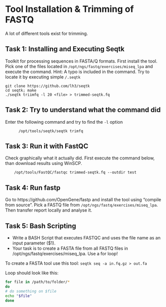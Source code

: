 # Tool Installation & Trimming of FASTQ

A lot of different tools exist for trimming.

## Task 1: Installing and Executing Seqtk

Toolkit for processing sequences in FASTA/Q formats. First install the tool. Pick one of the files located in `/opt/ngs/fastq/exercises/miseq_lpa` and execute the command. Hint: A typo is included in the command. Try to locate it by executing simple `/.seqtk` 

    git clone https://github.com/lh3/seqtk
    cd seqtk; make
    ./seqtk triimfq -l 20 <file> > trimmed-seqtk.fq

## Task 2: Try to understand what the command did
Enter the following command and try to find the `-l` option
          
          /opt/tools/seqtk/seqtk trimfq

## Task 3: Run it with FastQC
Check graphically what it actually did. First execute the command below, than download results using WinSCP.
        
        /opt/tools/FastQC/fastqc trimmed-seqtk.fq --outdir test

## Task 4: Run fastp

Go to https://github.com/OpenGene/fastp and install the tool using “compile from source”. 
Pick a FASTQ file from `/opt/ngs/fastq/exercises/miseq_lpa`. Then transfer report locally and analyse it.


## Task 5: Bash Scripting

- Write a BASH Script that executes FASTQC and uses the file name as an input parameter ($1).
- Your task is to create a FASTA file from all FASTQ files in /opt/ngs/fastq/exercises/miseq_lpa. Use a for loop!

To create a FASTA tool use this tool: `seqtk seq -a in.fq.gz > out.fa`

Loop should look like this: 

```sh
for file in /path/to/folder/*
do
# do something on $file
echo "$file"
done
```
